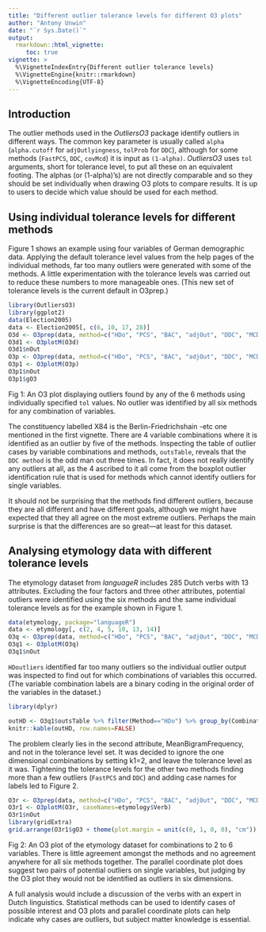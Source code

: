 ```yaml
---
title: "Different outlier tolerance levels for different O3 plots"
author: "Antony Unwin"
date: "`r Sys.Date()`"
output:
  rmarkdown::html_vignette:
     toc: true
vignette: >
  %\VignetteIndexEntry{Different outlier tolerance levels}
  %\VignetteEngine{knitr::rmarkdown}
  %\VignetteEncoding{UTF-8}
---
```



## Introduction
The outlier methods used in the *OutliersO3* package identify outliers in different ways.  The common key parameter is usually called `alpha` (`alpha.cutoff` for `adjOutlyingness`, `tolProb` for `DDC`), although for some methods (`FastPCS`, `DDC`, `covMcd`) it is input as `(1-alpha)`. *OutliersO3* uses `tol` arguments, short for tolerance level, to put all these on an equivalent footing.
The alphas (or (1-alpha)'s) are not directly comparable and so they should be set individually when drawing O3 plots to compare results.  It is up to users to decide which value should be used for each method. 


## Using individual tolerance levels for different methods
Figure 1 shows an example using four variables of German demographic data.  Applying the default tolerance level values from the help pages of the individual methods, far too many outliers were generated with some of the methods.  A little experimentation with the tolerance levels was carried out to reduce these numbers to more manageable ones.  (This new set of tolerance levels is the current default in O3prep.)

```r
library(OutliersO3)
library(ggplot2)
data(Election2005)
data <- Election2005[, c(6, 10, 17, 28)]
O3d <- O3prep(data, method=c("HDo", "PCS", "BAC", "adjOut", "DDC", "MCD"), tolHDo=0.05, tolPCS=0.5, tolBAC=0.95, toladj=0.25, tolDDC=0.01, tolMCD=0.5)
O3d1 <- O3plotM(O3d)
O3d1$nOut
O3p <- O3prep(data, method=c("HDo", "PCS", "BAC", "adjOut", "DDC", "MCD"))
O3p1 <- O3plotM(O3p)
O3p1$nOut
O3p1$gO3
```
Fig 1: An O3 plot displaying outliers found by any of the 6 methods using individually specified `tol` values.  No outlier was identified by all six methods for any combination of variables. 

The constituency labelled X84 is the Berlin-Friedrichshain -etc one mentioned in the first vignette.  There are 4 variable combinations where it is identified as an outlier by five of the methods.  Inspecting the table of outlier cases by variable combinations and methods, `outsTable`, reveals that the `DDC method` is the odd man out three times.  In fact, it does not really identify any outliers at all, as the 4 ascribed to it all come from the boxplot outlier identification rule that is used for methods which cannot identify outliers for single variables.

It should not be surprising that the methods find different outliers, because they are all different and have different goals, although we might have expected that they all agree on the most extreme outliers.  Perhaps the main surprise is that the differences are so great---at least for this dataset.

## Analysing etymology data with different tolerance levels
The etymology dataset from *languageR* includes 285 Dutch verbs with 13 attributes.  Excluding the four factors and three other attributes, potential outliers were identified using the six methods and the same individual tolerance levels as for the example shown in Figure 1.

```r
data(etymology, package="languageR")
data <- etymology[, c(2, 4, 5, 10, 13, 14)]
O3q <- O3prep(data, method=c("HDo", "PCS", "BAC", "adjOut", "DDC", "MCD"), tolHDo=0.01, tolPCS=0.005, tolBAC=0.005, toladj=0.1, tolDDC=0.01, tolMCD=0.000001)
O3q1 <- O3plotM(O3q)
O3q1$nOut
```

`HDoutliers` identified far too many outliers so the individual outlier output was inspected to find out for which combinations of variables this occurred.  (The variable combination labels are a binary coding in the original order of the variables in the dataset.)

```r
library(dplyr)
```

```r
outHD <- O3q1$outsTable %>% filter(Method=="HDo") %>% group_by(Combination) %>% summarise(num=n()) %>% filter(num>5)
knitr::kable(outHD, row.names=FALSE)
```

The problem clearly lies in the second attribute, MeanBigramFrequency, and not in the tolerance level set.  It was decided to ignore the one dimensional combinations by setting k1=2, and leave the tolerance level as it was.  Tightening the tolerance levels for the other two methods finding more than a few outliers (`FastPCS` and `DDC`) and adding case names for labels led to Figure 2.

```r
O3r <- O3prep(data, method=c("HDo", "PCS", "BAC", "adjOut", "DDC", "MCD"), k1=2, tolHDo=0.01, tolPCS=0.0025, tolBAC=0.005, toladj=0.1, tolDDC=0.005, tolMCD=0.000001)
O3r1 <- O3plotM(O3r, caseNames=etymology$Verb)
O3r1$nOut
library(gridExtra)
grid.arrange(O3r1$gO3 + theme(plot.margin = unit(c(0, 1, 0, 0), "cm")), O3r1$gpcp, ncol=1, heights=c(2,1))
```

Fig 2: An O3 plot of the etymology dataset for combinations to 2 to 6 variables.  There is little agreement amongst the methods and no agreement anywhere for all six methods together.  The parallel coordinate plot does suggest two pairs of potential outliers on single variables, but judging by the O3 plot they would not be identified as outliers in six dimensions.

A full analysis would include a discussion of the verbs with an expert in Dutch linguistics.  Statistical methods can be used to identify cases of possible interest and O3 plots and parallel coordinate plots can help indicate why cases are outliers, but subject matter knowledge is essential.



